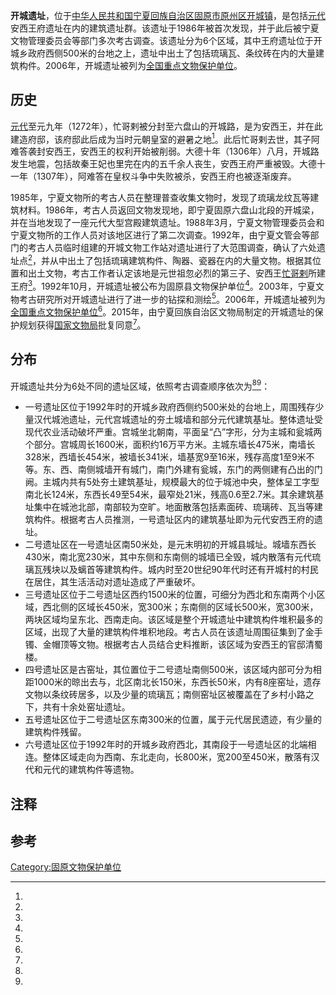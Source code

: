 {{otheruse|subject=中国宁夏固原的元代建筑遗址|other=朝鲜民主主义人民共和国的世界遗产|開城歷史建築與遺跡}}
{{文物保护单位
| 级别 = 全国
| 图片 = 
| 名称 = 开城遗址
| 编号 = 6-128
| 分类 = 古遗址
| 时代 = [[元朝|元]]
| 所在 = [[宁夏回族自治区|宁夏回族自治区]][[固原市|固原市]]
| 登录 = 2006年
| Cat = 宁夏全国重点文物保护单位
}}
'''开城遗址'''，位于[[中华人民共和国|中华人民共和国]][[宁夏回族自治区|宁夏回族自治区]][[固原市|固原市]][[原州区|原州区]][[开城镇_(固原市)|开城镇]]，是包括[[元代|元代]]安西王府遗址在内的建筑遗址群。该遗址于1986年被首次发现，并于此后被宁夏文物管理委员会等部门多次考古调查。该遗址分为6个区域，其中王府遗址位于开城乡政府西侧500米的台地之上，遗址中出土了包括琉璃瓦、条纹砖在内的大量建筑构件。2006年，开城遗址被列为[[全国重点文物保护单位|全国重点文物保护单位]]。

==历史==
[[元代|元代]]至元九年（1272年），忙哥剌被分封至六盘山的开城路{{efn|1=开城路即今原州区开城镇一带<ref name="four"/>。}}，是为安西王，并在此建造府邸，该府邸此后成为当时元朝皇室的避暑之地<ref name="six"/>。此后忙哥剌去世，其子阿难答袭封安西王，安西王的权利开始被削弱。大德十年（1306年）八月，开城路发生地震，包括故秦王妃也里完在内的五千余人丧生，安西王府严重被毁。大德十一年（1307年），阿难答在皇权斗争中失败被杀，安西王府也被逐渐废弃{{r|seven|page=100-103}}。

1985年，宁夏文物所的考古人员在整理普查收集文物时，发现了琉璃龙纹瓦等建筑材料。1986年，考古人员返回文物发现地，即宁夏固原六盘山北段的开城梁，并在当地发现了一座元代大型宫殿建筑遗址。1988年3月，宁夏文物管理委员会和宁夏文物所的工作人员对该地区进行了第二次调查。1992年，由宁夏文管会等部门的考古人员临时组建的开城文物工作站对遗址进行了大范围调查，确认了六处遗址点<ref name="two"/>，并从中出土了包括琉璃建筑构件、陶器、瓷器在内的大量文物。根据其位置和出土文物，考古工作者认定该地是元世祖忽必烈的第三子、安西王[[忙哥剌|忙哥剌]]所建王府{{efn|1=也有意见同时认为该遗址曾作为成吉思汗的行宫<ref name="one"/>。}}<ref name="one"/>。1992年10月，开城遗址被公布为固原县文物保护单位<ref name="two"/>。2003年，宁夏文物考古研究所对开城遗址进行了进一步的钻探和测绘<ref name="four"/>。2006年，开城遗址被列为[[全国重点文物保护单位|全国重点文物保护单位]]<ref name="three"/>。2015年，由宁夏回族自治区文物局制定的开城遗址的保护规划获得[[中华人民共和国国家文物局|国家文物局]]批复同意<ref name="five"/>。

==分布==
开城遗址共分为6处不同的遗址区域，依照考古调查顺序依次为<ref name="two"/><ref name="four"/>：
*一号遗址区位于1992年时的开城乡政府西侧约500米处的台地上，周围残存少量汉代城池遗址，元代宫城遗址的夯土城墙和部分元代建筑基址。整体遗址受现代农业活动破坏严重。宫城坐北朝南，平面呈“凸”字形，分为主城和瓮城两个部分。宫城周长1600米，面积约16万平方米。主城东墙长475米，南墙长328米，西墙长454米，被墙长341米，墙基宽9至16米，残存高度1至9米不等。东、西、南侧城墙开有城门，南门外建有瓮城，东门的两侧建有凸出的门阙。主城内共有5处夯土建筑基址，规模最大的位于城池中央，整体呈工字型南北长124米，东西长49至54米，最窄处21米，残高0.6至2.7米。其余建筑基址集中在城池北部，南部较为空旷。地面散落包括素面砖、琉璃砖、瓦当等建筑构件。根据考古人员推测，一号遗址区内的建筑基址即为元代安西王府的遗址。
*二号遗址区在一号遗址区南50米处，是元末明初的开城县城址。城墙东西长430米，南北宽230米，其中东侧和东南侧的城墙已全毁，城内散落有元代琉璃瓦残块以及螭首等建筑构件。城内时至20世纪90年代时还有开城村的村民在居住，其生活活动对遗址造成了严重破坏。
*三号遗址区位于二号遗址区西约1500米的位置，可细分为西北和东南两个小区域，西北侧的区域长450米，宽300米；东南侧的区域长500米，宽300米，两块区域均呈东北、西南走向。该区域是整个开城遗址中建筑构件堆积最多的区域，出现了大量的建筑构件堆积地段。考古人员在该遗址周围征集到了金手镯、金帽顶等文物。根据考古人员结合史料推断，该区域为安西王的官邸清蜀楼。
*四号遗址区是古窑址，其位置位于二号遗址南侧500米，该区域内部可分为相距1000米的晾出去与，北区南北长150米，东西长50米，内有8座窑址，遗存文物以条纹砖居多，以及少量的琉璃瓦；南侧窑址区被覆盖在了乡村小路之下，共有十余处窑址遗址。
*五号遗址区位于二号遗址区东南300米的位置，属于元代居民遗迹，有少量的建筑构件残留。
*六号遗址区位于1992年时的开城乡政府西北，其南段于一号遗址区的北端相连。整体区域走向为西南、东北走向，长800米，宽200至450米，散落有汉代和元代的建筑构件等遗物。

==注释==
{{notelist}}
==参考==
{{reflist|2|refs=
<ref name="one">{{cite journal zh|author= |title=宁夏发现元代大兴宫殿建筑遗址 |journal=内蒙古社会科学（汉文版）|pages=92 |issue= |volume= |date=1995-03 |accessdate=2017-03-02 }}</ref>
<ref name="two">{{cite journal zh|author=宁夏固原县文物管理所 |title=宁夏固原开城元代安西王府建筑遗址调查简报 |journal=中国历史博物馆馆刊 |pages=110-127 |issue= |volume= |date=2000-01 |accessdate=2017-03-02 }}</ref>
<ref name="three">{{cite news |language = zh-cn |url = http://www.ncha.gov.cn/col/col1649/index.html |title = 国务院关于核定并公布第六批全国重点文物保护单位的通知 |publisher = 中华人民共和国国家文物局 |date = 2010-12-22 |accessdate = 2015-01-28 |archive-url = https://web.archive.org/web/20141006110251/http://www.sach.gov.cn/col/col1649/index.html |archive-date = 2014-10-06 |dead-url = yes }}</ref>
<ref name="four">{{cite journal zh|author=周佩妮 |title=元代开城安西王府的建筑规模及文化内涵 |journal=宁夏师范学院学报（社会科学） |pages=77-81 |issue= |volume= |date=2008-04 |accessdate=2017-03-02 }}</ref>
<ref name="five">{{cite news |language = zh-cn |url = http://www.ncha.gov.cn/art/2015/6/17/art_2180_94285.html |title = 关于开城遗址保护规划的批复 |publisher = 中华人民共和国国家文物局 |date = 2015-06-17 |accessdate = 2017-02-28 |archive-date = 2020-05-18 |archive-url = https://web.archive.org/web/20200518162337/http://www.ncha.gov.cn/art/2015/6/17/art_2180_94285.html |dead-url = no }}</ref>
<ref name="six">屠寄《蒙兀儿史记·安西王忙哥剌》：六盘隘秦陇之吭，俯瞰全蜀。成吉思汗晚年征西夏，尝置老营，即山避暑。蒙哥汗车驾入蜀，亦留出卑可敦及辎重于山上，命大将浑都海领重兵戍之，固王师后路。乃是忙哥刺以忽必烈汗爱子开藩于此，为西土重镇焉。</ref>
<ref name="seven">{{Cite book | author = 陕西历史博物馆 | title = 陕西历史博物馆馆刊 第16辑 | location = 西安 | publisher = 三秦出版社 | date = 2009 | pages =351 | ISBN =9787807367178 | accessdate = 2017-02-19 | quote = | }}</ref>
}}

{{宁夏全国重点文物保护单位}}
[[Category:固原文物保护单位|Category:固原文物保护单位]]